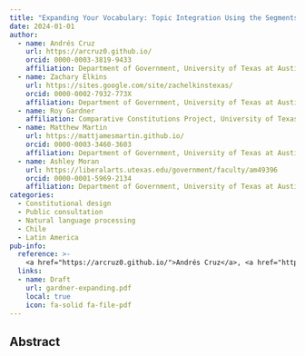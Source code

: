 ```yaml
---
title: "Expanding Your Vocabulary: Topic Integration Using the Segments-as-Topics (SAT) Approach"
date: 2024-01-01
author:
  - name: Andrés Cruz
    url: https://arcruz0.github.io/
    orcid: 0000-0003-3819-9433
    affiliation: Department of Government, University of Texas at Austin
  - name: Zachary Elkins
    url: https://sites.google.com/site/zachelkinstexas/
    orcid: 0000-0002-7932-773X
    affiliation: Department of Government, University of Texas at Austin
  - name: Roy Gardner
    affiliation: Comparative Constitutions Project, University of Texas at Austin
  - name: Matthew Martin
    url: https://mattjamesmartin.github.io/
    orcid: 0000-0003-3460-3603
    affiliation: Department of Government, University of Texas at Austin
  - name: Ashley Moran
    url: https://liberalarts.utexas.edu/government/faculty/am49396
    orcid: 0000-0001-5969-2134
    affiliation: Department of Government, University of Texas at Austin
categories: 
  - Constitutional design
  - Public consultation 
  - Natural language processing
  - Chile
  - Latin America
pub-info:
  reference: >-
    <a href="https://arcruz0.github.io/">Andrés Cruz</a>, <a href="https://site.google.com/site/zachelkinstexas/">Zachary Elkins</a>, Roy Gardner, <strong>Matthew Martin</strong>, and <a href="https://liberalarts.utexas.edu/government/faculty/am49396">Ashley Moran</a>. “Tracing the Expression and Uptake of Constitutional Ideas across Three Reform Efforts in Chile.”
  links:
  - name: Draft
    url: gardner-expanding.pdf
    local: true
    icon: fa-solid fa-file-pdf
---
```


## Abstract
